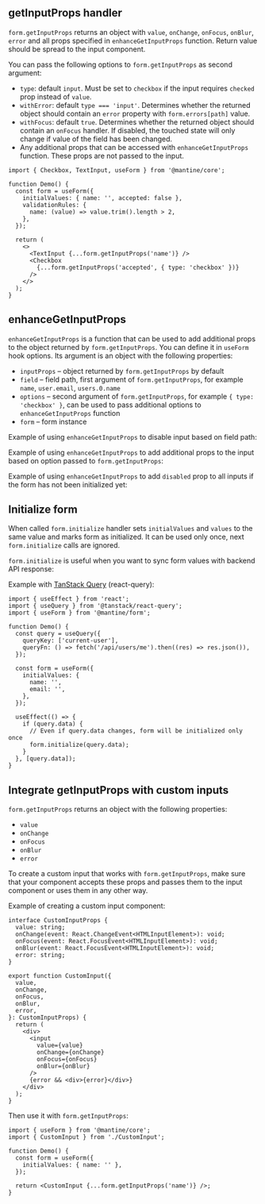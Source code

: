 

## getInputProps handler

`form.getInputProps` returns an object with `value`, `onChange`, `onFocus`, `onBlur`, `error`
and all props specified in `enhanceGetInputProps` function. Return value should be spread to the input component.

You can pass the following options to `form.getInputProps` as second argument:

- `type`: default `input`. Must be set to `checkbox` if the input requires `checked` prop instead of `value`.
- `withError`: default `type === 'input'`. Determines whether the returned object should contain an `error` property with
  `form.errors[path]` value.
- `withFocus`: default `true`. Determines whether the returned object should contain an `onFocus` handler. If disabled, the touched
  state will only change if value of the field has been changed.
- Any additional props that can be accessed with `enhanceGetInputProps` function. These props are not passed to the input.

```tsx
import { Checkbox, TextInput, useForm } from '@mantine/core';

function Demo() {
  const form = useForm({
    initialValues: { name: '', accepted: false },
    validationRules: {
      name: (value) => value.trim().length > 2,
    },
  });

  return (
    <>
      <TextInput {...form.getInputProps('name')} />
      <Checkbox
        {...form.getInputProps('accepted', { type: 'checkbox' })}
      />
    </>
  );
}
```

## enhanceGetInputProps

`enhanceGetInputProps` is a function that can be used to add additional props to the object returned by `form.getInputProps`.
You can define it in `useForm` hook options. Its argument is an object with the following properties:

- `inputProps` – object returned by `form.getInputProps` by default
- `field` – field path, first argument of `form.getInputProps`, for example `name`, `user.email`, `users.0.name`
- `options` – second argument of `form.getInputProps`, for example `{ type: 'checkbox' }`, can be used to pass additional
  options to `enhanceGetInputProps` function
- `form` – form instance

Example of using `enhanceGetInputProps` to disable input based on field path:

<Demo data={FormDemos.enhanceGetInputProps} />

Example of using `enhanceGetInputProps` to add additional props to the input based on option passed to `form.getInputProps`:

<Demo data={FormDemos.enhanceGetInputPropsOptions} />

Example of using `enhanceGetInputProps` to add `disabled` prop to all inputs if the form
has not been initialized yet:

<Demo data={FormDemos.enhanceGetInputPropsForm} />

## Initialize form

When called `form.initialize` handler sets `initialValues` and `values` to the same value
and marks form as initialized. It can be used only once, next `form.initialize` calls
are ignored.

`form.initialize` is useful when you want to sync form values with backend API response:

<Demo data={FormDemos.initialize} />

Example with [TanStack Query](https://tanstack.com/query/latest) (react-query):

```tsx
import { useEffect } from 'react';
import { useQuery } from '@tanstack/react-query';
import { useForm } from '@mantine/form';

function Demo() {
  const query = useQuery({
    queryKey: ['current-user'],
    queryFn: () => fetch('/api/users/me').then((res) => res.json()),
  });

  const form = useForm({
    initialValues: {
      name: '',
      email: '',
    },
  });

  useEffect(() => {
    if (query.data) {
      // Even if query.data changes, form will be initialized only once
      form.initialize(query.data);
    }
  }, [query.data]);
}
```

## Integrate getInputProps with custom inputs

`form.getInputProps` returns an object with the following properties:

- `value`
- `onChange`
- `onFocus`
- `onBlur`
- `error`

To create a custom input that works with `form.getInputProps`, make sure that your component
accepts these props and passes them to the input component or uses them in any other way.

Example of creating a custom input component:

```tsx
interface CustomInputProps {
  value: string;
  onChange(event: React.ChangeEvent<HTMLInputElement>): void;
  onFocus(event: React.FocusEvent<HTMLInputElement>): void;
  onBlur(event: React.FocusEvent<HTMLInputElement>): void;
  error: string;
}

export function CustomInput({
  value,
  onChange,
  onFocus,
  onBlur,
  error,
}: CustomInputProps) {
  return (
    <div>
      <input
        value={value}
        onChange={onChange}
        onFocus={onFocus}
        onBlur={onBlur}
      />
      {error && <div>{error}</div>}
    </div>
  );
}
```

Then use it with `form.getInputProps`:

```tsx
import { useForm } from '@mantine/core';
import { CustomInput } from './CustomInput';

function Demo() {
  const form = useForm({
    initialValues: { name: '' },
  });

  return <CustomInput {...form.getInputProps('name')} />;
}
```
